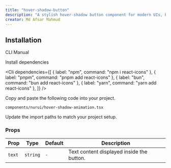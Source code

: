 ```yaml
---
title: "hover-shadow-button"
description: "A stylish hover-shadow button component for modern UIs, built with accessibility and animation in mind."
creator: Md Afsar Mahmud
---
```


<ComponentPreview componentName="hoverShadowButton" />

## Installation

<Tabs defaultValue="cli">

<TabsList>
  <TabsTrigger value="cli">CLI</TabsTrigger>
  <TabsTrigger value="manual">Manual</TabsTrigger>
</TabsList>

<TabsContent value="cli">
  <Cli />
</TabsContent>

<TabsContent value="manual">

<Steps>

<Step>Install dependencies</Step>

<Cli
  dependencies={[
    { label: "npm", command: "npm i react-icons" },
    { label: "pnpm", command: "pnpm add react-icons" },
    { label: "bun", command: "bun add react-icons" },
    { label: "yarn", command: "yarn add react-icons" },
  ]}
/>

<Step>Copy and paste the following code into your project.</Step>

`components/nurui/hover-shadow-animation.tsx`

<CodeBlock componentName="hoverShadowButton" fileName="hover-shadow-button" />

<Step>Update the import paths to match your project setup.</Step>

</Steps>

</TabsContent>

</Tabs>

### Props

| Prop   | Type     | Default | Description                               |
| ------ | -------- | ------- | ----------------------------------------- |
| `text` | `string` | `-`     | Text content displayed inside the button. |
